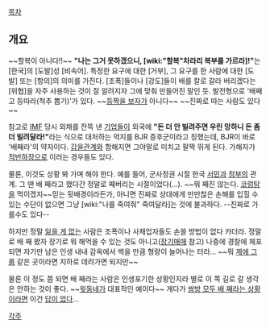 [[목차]]

== 개요 ==
~~할복이 아니다!!~~
'''"나는 그거 못하겠으니, [wiki:"할복"차라리 복부를 가르라]!"'''는 [한국]의 [도발]성 [비속어]. 특정한 요구에 대한 [거부], 그 요구를 한 사람에 대한 [도발] 또는 [항의]의 의미를 가진다. [조폭]들이나 [강도]들이 배를 칼로 갈라 버리겠다는 [위협]을 자주 사용하는 것이 잘 알려지자 그에 맞춰 만들어진 말인 듯. 발전형으로 '배째고 등따라(척추 뽑기)'가 있다. ~~[[등짝을 보자]]가 아니다~~ ~~진짜로 따는 사람도 있다~~

참고로 [[IMF]] 당시 외채를 잔뜩 낸 [[기업]]들이 외국에 '''"돈 더 안 빌려주면 우린 망하니 돈 좀 더 빌려달라!"'''라는 식으로 대처하는 억지를 BJR 증후군이라고 칭했는데, BJR이 바로 '배째라'의 약자이다. [[갑을관계]]와 합해지면 그야말로 미치고 팔짝 뛰게 된다. 가해자가 [[적반하장]]으로 이러는 경우들도 있다.

물론, 이것도 상황 봐 가며 해야 한다. 예를 들어, 군사정권 시절 한국 [[서민]]과 [[정부]]의 관계. 그 땐 배 째라고 했다간 정말로 째버리는 시절이었다(...). ~~뭐 째진 않는다. [[코렁탕]]을 먹이겠지~~믿는 뒷배경이라든가, 아니면 진짜로 상대에게 만만찮은 손해를 입힐 수 있는 수단이 없으면 그냥 [wiki:"나를 죽여줘" 죽여달라]는 것에 불과하다. --진짜로 가를수도 있다--

하지만 정말 [[잃을 게 없다|잃을 게 없는]] 사람은 조폭이나 사채업자들도 손쓸 방법이 없다 카더라. 정말로 배 째 봤자 장기로 뭐 해먹을 수 있는 것도 아니고([[장기매매]] 참고) 나중에 경찰에 체포되면 자기만 남은 인생 내내 감옥에서 썩을 만큼 형량이 늘어나는 터라... ~~뭐 [[제애 그룹]] 같은 곳이라면 지하로 데려가면 되지만~~ 

물론 이 정도 쯤 되면 배 째라는 사람은 인생포기한 상황인지라 별로 이 쪽 길로 갈 생각은 안하는 것이 좋다. ~~[[북한|윗동네]]가 대표적인 예이다~~ 게다가 [[치킨게임|쌍방 모두 배 째라는 상황이라면]] 이건 [[답이 없다]]... 

[[각주]]
